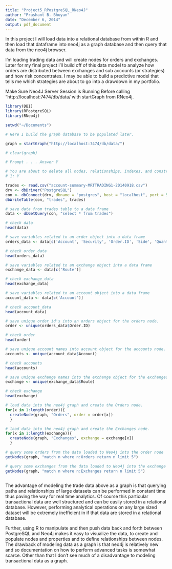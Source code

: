 ```yaml
---
title: "Project5_RPostgreSQL_RNeo4J"
author: "Prashant B. Bhuyan"
date: "December 6, 2014"
output: pdf_document
---
```


In this project I will load data into a relational database from within R and then load that dataframe into neo4j as a graph database and then query that data from the neo4j browser.

I'm loading trading data and will create nodes for orders and exchanges. Later for my final project I'll build off of this data model to analyze how orders are distributed between exchanges and sub accounts (or strategies) and how risk concentrates. I may be able to build a predictive model that tells me which strategies are about to go into a drawdown in my portfolio.

Make Sure Neo4J Server Session is Running Before calling "http://localhost:7474/db/data/ with startGraph from RNeo4j.


```r

library(DBI)
library(RPostgreSQL)
library(RNeo4j)

setwd("~/Documents")

# Here I build the graph database to be populated later.

graph = startGraph("http://localhost:7474/db/data/")

# clear(graph)

# Prompt . . . Answer Y

# You are about to delete all nodes, relationships, indexes, and constraints from the  # # graph database. Are you sure? Y/N
# 1: Y

trades <- read.csv("account-summary-MRTTRADING1-20140918.csv")
drv <- dbDriver("PostgreSQL")
con <- dbConnect(drv, dbname = "postgres", host = "localhost", port = 5433, user = "postgres", password = "z8yjcpfw")
dbWriteTable(con, "trades", trades)

# save data from trades table to a data frame
data <- dbGetQuery(con, "select * from trades")

# check data 
head(data)

# save variables related to an order object into a data frame
orders_data <- data[c('Account', 'Security', 'Order.ID', 'Side', 'Quantity', 'Route')]

# check order_data
head(orders_data)

# save variables related to an exchange object into a data frame
exchange_data <- data[c('Route')]

# check exchange_data
head(exchange_data)

# save variables related to an account object into a data frame
account_data <- data[c('Account')]

# check account_data
head(account_data)

# save unique order id's into an orders object for the orders node. 
order <- unique(orders_data$Order.ID)

# check order
head(order)

# save unique account names into account object for the accounts node. 
accounts <- unique(account_data$Account)

# check accounts
head(accounts)

# save unique exchange names into the exchange object for the exchanges node.
exchange <- unique(exchange_data$Route)

# check exchange
head(exchange)

# load data into the neo4j graph and create the Orders node. 
for(x in 1:length(order)){
  createNode(graph, "Orders", order = order[x])
  }

# load data into the neo4j graph and create the Exchanges node. 
for(x in 1:length(exchange)){
  createNode(graph, "Exchanges", exchange = exchange[x])
  }

# query some orders from the data loaded to Neo4j into the order node
getNodes(graph, "match n where n:Orders return n limit 5")

# query some exchanges from the data loaded to Neo4j into the exchange node
getNodes(graph, "match n where n:Exchanges return n limit 5")



```

The advantage of modeling the trade data above as a graph is that querying paths and relationships of large datasets can be performed in constant time thus paving the way for real time analytics.  Of course this particular transactional data are well structured and can be easily stored in a relational database.  However, performing analytical operations on any large sized dataset will be extremely inefficient in if that data are stored in a relational database.  

Further, using R to manipulate and then push data back and forth between PostgreSQL and Neo4j makes it easy to visualize the data, to create and populate nodes and properties and to define relationships between nodes.  The drawback of modeling data as a graph is that neo4j is relatively new and so documentation on how to perform advanced tasks is somewhat scarce. Other than that I don't see much of a disadvantage to modeling transactional data as a graph.

































